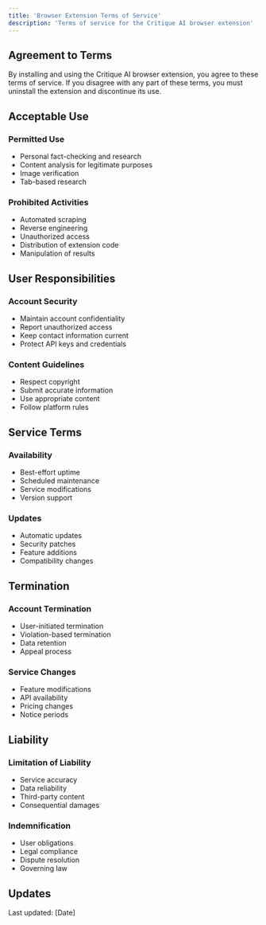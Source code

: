 ```yaml
---
title: 'Browser Extension Terms of Service'
description: 'Terms of service for the Critique AI browser extension'
---
```


## Agreement to Terms

By installing and using the Critique AI browser extension, you agree to these terms of service. If you disagree with any part of these terms, you must uninstall the extension and discontinue its use.

## Acceptable Use

### Permitted Use
- Personal fact-checking and research
- Content analysis for legitimate purposes
- Image verification
- Tab-based research

### Prohibited Activities
- Automated scraping
- Reverse engineering
- Unauthorized access
- Distribution of extension code
- Manipulation of results

## User Responsibilities

### Account Security
- Maintain account confidentiality
- Report unauthorized access
- Keep contact information current
- Protect API keys and credentials

### Content Guidelines
- Respect copyright
- Submit accurate information
- Use appropriate content
- Follow platform rules

## Service Terms

### Availability
- Best-effort uptime
- Scheduled maintenance
- Service modifications
- Version support

### Updates
- Automatic updates
- Security patches
- Feature additions
- Compatibility changes

## Termination

### Account Termination
- User-initiated termination
- Violation-based termination
- Data retention
- Appeal process

### Service Changes
- Feature modifications
- API availability
- Pricing changes
- Notice periods

## Liability

### Limitation of Liability
- Service accuracy
- Data reliability
- Third-party content
- Consequential damages

### Indemnification
- User obligations
- Legal compliance
- Dispute resolution
- Governing law

## Updates
Last updated: [Date] 